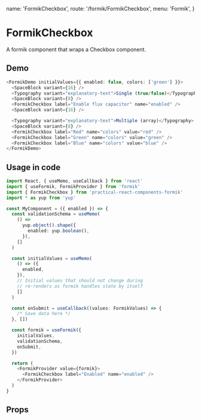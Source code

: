   name: 'FormikCheckbox',
  route: '/formik/FormikCheckbox',
  menu: 'Formik',
}


# FormikCheckbox

A formik component that wraps a Checkbox component.

## Demo

```typescript type="demo"
<FormikDemo initialValues={{ enabled: false, colors: ['green'] }}>
  <SpaceBlock variant={16} />
  <Typography variant="explanatory-text">Single (true/false)</Typography>
  <SpaceBlock variant={8} />
  <FormikCheckbox label="Enable flux capacitor" name="enabled" />
  <SpaceBlock variant={16} />

  <Typography variant="explanatory-text">Multiple (array)</Typography>
  <SpaceBlock variant={8} />
  <FormikCheckbox label="Red" name="colors" value="red" />
  <FormikCheckbox label="Green" name="colors" value="green" />
  <FormikCheckbox label="Blue" name="colors" value="blue" />
</FormikDemo>
```

## Usage in code

```typescript
import React, { useMemo, useCallback } from 'react'
import { useFormik, FormikProvider } from 'formik'
import { FormikCheckbox } from 'practical-react-components-formik'
import * as yup from 'yup'

const MyComponent = ({ enabled }) => {
  const validationSchema = useMemo(
    () =>
      yup.object().shape({
        enabled: yup.boolean(),
      }),
    []
  )

  const initialValues = useMemo(
    () => ({
      enabled,
    }),
    // Initial values that should not change during
    // re-renders as formik handles state by itself
    []
  )

  const onSubmit = useCallback((values: FormikValues) => {
    /* Save data here */
  }, [])

  const formik = useFormik({
    initialValues,
    validationSchema,
    onSubmit,
  })

  return (
    <FormikProvider value={formik}>
      <FormikCheckbox label="Enabled" name="enabled" />
    </FormikProvider>
  )
}
```

## Props

<Props of="FormikCheckbox" />
